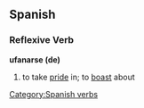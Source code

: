 == Spanish ==
=== Reflexive Verb ===
'''ufanarse (de)'''
# to take [[pride]] in; to [[boast]] about
[[Category:Spanish verbs]]
